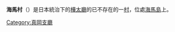 {{日本町村 (廢除)|
自治體名=海馬|
町村=村|
町村章=|
日文原名=海馬村|
平假名=かいばむら|
羅馬字拼音=Kaiba-mura|
都道府縣=樺太廳|
廢除時間=1949年6月1日| 
廢除理由=放棄領土主權| 
廢除時處置=|
現在自治體=|
支廳=真岡支廳|
郡=本斗郡|
編號=|
面積=|
邊界未定=|
人口=751|
統計時間=1941年12月1日 |
自治體=|
樹=|
花=|
鳥=|
其他象徵物=|
其他象徵=|
郵遞區號=|
所在地=|
電話號碼=|
外部連結=|
經度=|
緯度=|
地圖=|
註記=|
}}
'''海馬村'''（{{jpn|j=海馬村|hg=かいばむら|rm=Kaiba mura|f=y}}）是日本統治下的[[樺太廳|樺太廳]]的已不存在的一[[村|村]]，位處[[海馬島_(庫頁島)|海馬島]]上。

{{真岡支廳}}

[[Category:真岡支廳|Category:真岡支廳]]